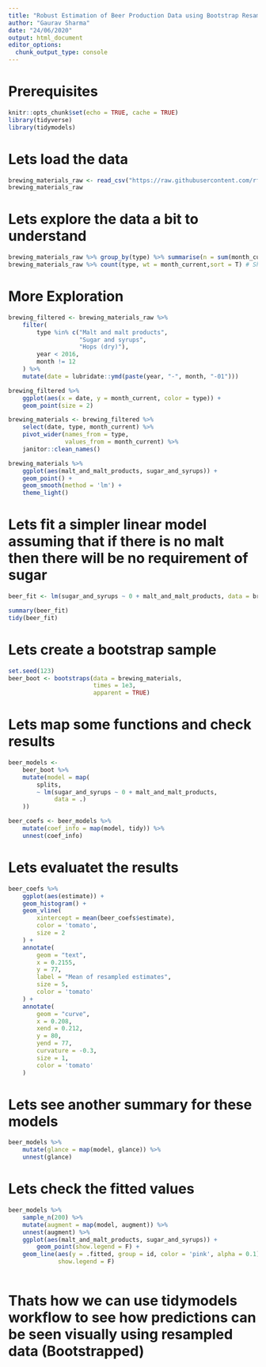 ---
title: "Robust Estimation of Beer Production Data using Bootstrap Resampling"
author: "Gaurav Sharma"
date: "24/06/2020"
output: html_document
editor_options: 
  chunk_output_type: console
---
# Prerequisites
```{r setup, include=FALSE}
knitr::opts_chunk$set(echo = TRUE, cache = TRUE)
library(tidyverse)
library(tidymodels)
```

# Lets load the data

```{r}
brewing_materials_raw <- read_csv("https://raw.githubusercontent.com/rfordatascience/tidytuesday/master/data/2020/2020-03-31/brewing_materials.csv")
brewing_materials_raw
```

# Lets explore the data a bit to understand
```{r}
brewing_materials_raw %>% group_by(type) %>% summarise(n = sum(month_current)) %>% arrange(desc(n))
brewing_materials_raw %>% count(type, wt = month_current,sort = T) # Shorter way of doing the same thing

```

# More Exploration
```{r}
brewing_filtered <- brewing_materials_raw %>%
    filter(
        type %in% c("Malt and malt products",
                    "Sugar and syrups",
                    "Hops (dry)"),
        year < 2016,
        month != 12
    ) %>%
    mutate(date = lubridate::ymd(paste(year, "-", month, "-01")))

brewing_filtered %>%
    ggplot(aes(x = date, y = month_current, color = type)) +
    geom_point(size = 2)

brewing_materials <- brewing_filtered %>% 
    select(date, type, month_current) %>% 
    pivot_wider(names_from = type,
                values_from = month_current) %>% 
    janitor::clean_names()

brewing_materials %>% 
    ggplot(aes(malt_and_malt_products, sugar_and_syrups)) +
    geom_point() +
    geom_smooth(method = 'lm') +
    theme_light()
```

# Lets fit a simpler linear model assuming that if there is no malt then there will be no requirement of sugar

```{r}
beer_fit <- lm(sugar_and_syrups ~ 0 + malt_and_malt_products, data = brewing_materials)

summary(beer_fit)
tidy(beer_fit)
```

# Lets create a bootstrap sample

```{r}
set.seed(123)
beer_boot <- bootstraps(data = brewing_materials,
                        times = 1e3,
                        apparent = TRUE)
```

# Lets map some functions and check results
```{r}
beer_models <-
    beer_boot %>%
    mutate(model = map(
        splits,
        ~ lm(sugar_and_syrups ~ 0 + malt_and_malt_products,
             data = .)
    ))

beer_coefs <- beer_models %>% 
    mutate(coef_info = map(model, tidy)) %>% 
    unnest(coef_info)
```

# Lets evaluatet the results

```{r}
beer_coefs %>%
    ggplot(aes(estimate)) +
    geom_histogram() +
    geom_vline(
        xintercept = mean(beer_coefs$estimate),
        color = 'tomato',
        size = 2
    ) +
    annotate(
        geom = "text",
        x = 0.2155,
        y = 77,
        label = "Mean of resampled estimates",
        size = 5,
        color = 'tomato'
    ) +
    annotate(
        geom = "curve",
        x = 0.208,
        xend = 0.212,
        y = 80,
        yend = 77,
        curvature = -0.3,
        size = 1,
        color = 'tomato'
    )
```

# Lets see another summary for these models
```{r}
beer_models %>% 
    mutate(glance = map(model, glance)) %>% 
    unnest(glance)
```

# Lets check the fitted values
```{r}
beer_models %>% 
    sample_n(200) %>% 
    mutate(augment = map(model, augment)) %>% 
    unnest(augment) %>% 
    ggplot(aes(malt_and_malt_products, sugar_and_syrups)) +
        geom_point(show.legend = F) +
    geom_line(aes(y = .fitted, group = id, color = 'pink', alpha = 0.1),
              show.legend = F)
    
```

# Thats how we can use tidymodels workflow to see how predictions can be seen visually using resampled data (Bootstrapped)





















